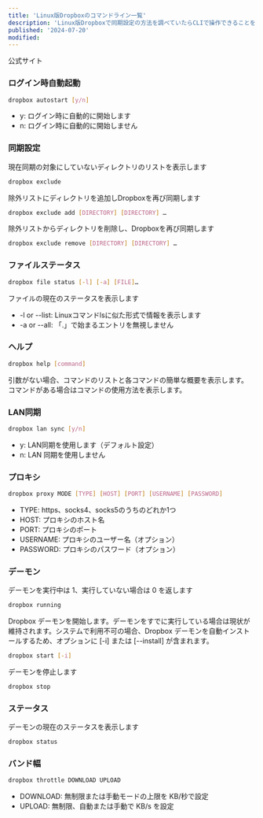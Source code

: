 ```yaml
---
title: 'Linux版Dropboxのコマンドライン一覧'
description: 'Linux版Dropboxで同期設定の方法を調べていたらCLIで操作できることを知りました。'
published: '2024-07-20'
modified:
---
```


公式サイト
<LinkCard url="https://help.dropbox.com/ja-jp/installs/linux-commands#commands" />


### ログイン時自動起動

```bash
dropbox autostart [y/n]
```

- y: ログイン時に自動的に開始します
- n: ログイン時に自動的に開始しません


### 同期設定

現在同期の対象にしていないディレクトリのリストを表示します

```bash
dropbox exclude
```

除外リストにディレクトリを追加しDropboxを再び同期します

```bash
dropbox exclude add [DIRECTORY] [DIRECTORY] …
```

除外リストからディレクトリを削除し、Dropboxを再び同期します

```bash
dropbox exclude remove [DIRECTORY] [DIRECTORY] …
```


### ファイルステータス

```bash
dropbox file status [-l] [-a] [FILE]…
```

ファイルの現在のステータスを表示します

- -l or --list: Linuxコマンドlsに似た形式で情報を表示します
- -a or --all:  「.」で始まるエントリを無視しません


### ヘルプ

```bash
dropbox help [command]
```

引数がない場合、コマンドのリストと各コマンドの簡単な概要を表示します。
コマンドがある場合はコマンドの使用方法を表示します。


### LAN同期

```bash
dropbox lan sync [y/n]
```

- y: LAN同期を使用します（デフォルト設定）
- n: LAN 同期を使用しません


### プロキシ

```bash
dropbox proxy MODE [TYPE] [HOST] [PORT] [USERNAME] [PASSWORD]
```

- TYPE: https、socks4、socks5のうちのどれか1つ
- HOST: プロキシのホスト名
- PORT: プロキシのポート
- USERNAME: プロキシのユーザー名（オプション）
- PASSWORD: プロキシのパスワード（オプション）


### デーモン

デーモンを実行中は 1、実行していない場合は 0 を返します

```bash
dropbox running
```

Dropbox デーモンを開始します。デーモンをすでに実行している場合は現状が維持されます。システムで利用不可の場合、Dropbox デーモンを自動インストールするため、オプションに [-i] または [--install] が含まれます。

```bash
dropbox start [-i]
```

デーモンを停止します

```bash
dropbox stop
```


### ステータス

デーモンの現在のステータスを表示します

```bash
dropbox status
```


### バンド幅

```bash
dropbox throttle DOWNLOAD UPLOAD
```

- DOWNLOAD: 無制限または手動モードの上限を KB/秒で設定
- UPLOAD:   無制限、自動または手動で KB/s を設定
